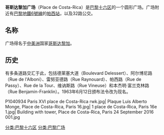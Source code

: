 '''哥斯达黎加广场'''（Place de Costa-Rica）是[[巴黎|巴黎]][[巴黎十六区|十六区]]的一个圆形广场。广场附近有[[巴黎地鐵6號線|巴黎地鐵6號線]]的[[帕西站|帕西站]]，以及32路公交。

== 名称 ==
广场得名于[[中美洲|中美洲]]国家[[哥斯达黎加|哥斯达黎加]]。

== 历史 ==
有多条道路交汇于此，包括德莱塞大道（Boulevard Delessert）、阿尔博尼路（Rue de l'Alboni）、雷努亚德路（Rue Raynouard）、帕西路（Rue de Passy）、Rue de la Tour、维讷斯路（Rue Vineuse）和本杰明·富兰克林路（Rue Benjamin-Franklin）。1963年6月12日颁布法令改为现名。 

<gallery mode="packed" caption="" heights="150">
P1040934 Paris XVI place de Costa-Rica rwk.jpg|
Plaque Luis Alberto Monge, Place de Costa-Rica, Paris 16.jpg|
1 place de Costa-Rica, Paris 16e 1.jpg|
Building with tower, Place de Costa-Rica, Paris 24 September 2016 001.jpg
</gallery>

<references />
[[分类:巴黎十六区|分类:巴黎十六区]]
[[分类:巴黎广场|分类:巴黎广场]]